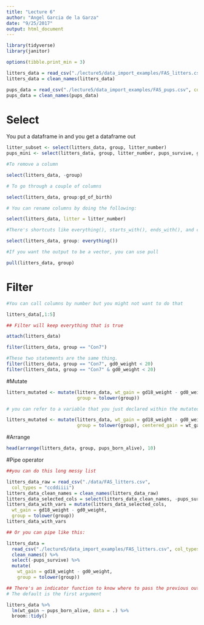 ```yaml
---
title: "Lecture 6"
author: "Angel Garcia de la Garza"
date: "9/25/2017"
output: html_document
---
```


```r
library(tidyverse)
library(janitor)

options(tibble.print_min = 3)

litters_data = read_csv("./lecture5/data_import_examples/FAS_litters.csv", col_types = "ccddiiii")
litters_data = clean_names(litters_data)

pups_data = read_csv("./lecture5/data_import_examples/FAS_pups.csv", col_types = "ciiiii")
pups_data = clean_names(pups_data)
```

# Select

You put a dataframe in and you get a dataframe out
```r

litter_subset <- select(litters_data, group, litter_number)
pups_mini <- select(litters_data, group, litter_number, pups_survive, gd0_weight)

#To remove a column 

select(litters_data, -group)

# To go through a couple of columns

select(litters_data, group:gd_of_birth)

# You can rename columns by doing the following:

select(litters_data, litter = litter_number)

#There's shortcuts like everything(), starts_with(), ends_with(), and contains()

select(litters_data, group: everything())

#If you want the output to be a vector, you can use pull

pull(litters_data, group)
```

# Filter

```r
#You can call columns by number but you might not want to do that

litters_data[,1:5]

## Filter will keep everything that is true

attach(litters_data)

filter(litters_data, group == "Con7")

#These two statements are the same thing. 
filter(litters_data, group == "Con7", gd0_weight < 20)
filter(litters_data, group == "Con7" & gd0_weight < 20)

```

#Mutate

```r
litters_mutated <- mutate(litters_data, wt_gain = gd18_weight - gd0_weight,
                          group = tolower(group))

# you can refer to a variable that you just declared within the mutated variable

litters_mutated <- mutate(litters_data, wt_gain = gd18_weight - gd0_weight,
                          group = tolower(group), centered_gain = wt_gain - mean(wt_gain, na.rm = T))

```

#Arrange

```r

head(arrange(litters_data, group, pups_born_alive), 10)

```

#Pipe operator

```r
##you can do this long messy list

litters_data_raw = read_csv("./data/FAS_litters.csv",
  col_types = "ccddiiii")
litters_data_clean_names = clean_names(litters_data_raw)
litters_data_selected_cols = select(litters_data_clean_names, -pups_survive)
litters_data_with_vars = mutate(litters_data_selected_cols, 
  wt_gain = gd18_weight - gd0_weight,
  group = tolower(group))
litters_data_with_vars

## Or you can pipe like this:

litters_data = 
  read_csv("./lecture5/data_import_examples/FAS_litters.csv", col_types = "ccddiiii") %>%
  clean_names() %>%
  select(-pups_survive) %>%
  mutate(
    wt_gain = gd18_weight - gd0_weight,
    group = tolower(group))

## There's an indicator function to know where to pass the previous output
# The default is the first argument

litters_data %>%
  lm(wt_gain ~ pups_born_alive, data = .) %>%
  broom::tidy()

```


